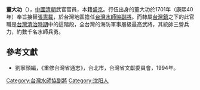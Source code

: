 '''董大功'''（{{bd|？||？||catIdx=D}}），[[中國|中國]][[清朝|清朝]]武官官員，本籍[[盛京|盛京]]。行伍出身的董大功於1701年（康熙40年）奉旨接替[[張憲載|張憲載]]，於台灣地區擔任[[台灣水師協|台灣水師協]][[副將|副將]]。而隸屬[[台灣鎮|台灣鎮]]之下的此官職是[[台灣清治時期|台灣清治時期]]中的這階段，全台灣的海防軍事層級最高武將，其統帥三營兵力，約數千名水師兵勇。
{{start box}}
{{s-before|[[張憲載|張憲載]]}}
{{s-title|[[台灣水師協|台灣水師協]][[副將|副將]]|1701年上任}}
{{s-after|[[張應金|張應金]]}}
{{end box}}

==參考文獻==
*劉寧顏編，《重修台灣省通志》，台北市，台灣省文獻委員會，1994年。

[[Category:台灣水師協副將|Category:台灣水師協副將]]
[[Category:沈阳人|Category:沈阳人]]